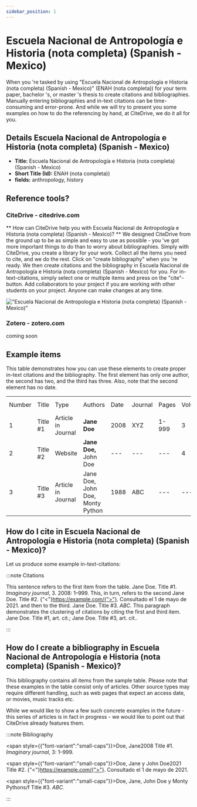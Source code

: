 ```yaml
---
sidebar_position: 1
---
```


# Escuela Nacional de Antropología e Historia (nota completa) (Spanish - Mexico)

When you 're tasked by using "Escuela Nacional de Antropología e Historia (nota completa) (Spanish - Mexico)" (ENAH (nota completa)) for your term paper, bachelor 's, or master 's thesis to create citations and bibliographies.
Manually entering bibliographies and in-text citations can be time-consuming and error-prone. And while we will try to present you some examples on how to do the referencing by hand, at CiteDrive, we do it all for you.

## Details  Escuela Nacional de Antropología e Historia (nota completa) (Spanish - Mexico)
* **Title:** Escuela Nacional de Antropología e Historia (nota completa) (Spanish - Mexico)
* **Short Title (Id):** ENAH (nota completa))
* **fields:** anthropology, history

## Reference tools?
### CiteDrive - citedrive.com
** How can CiteDrive help you with Escuela Nacional de Antropología e Historia (nota completa) (Spanish - Mexico)? **
We designed CiteDrive from the ground up to be as simple and easy to use as possible - you 've got more important things to do than to worry about bibliographies. Simply with CiteDrive, you create a library for your work. Collect all the items you need to cite, and we do the rest. Click on "create bibliography" when you 're ready. We then create citations and the bibliography in Escuela Nacional de Antropología e Historia (nota completa) (Spanish - Mexico) for you. For in-text-citations, simply select one or multiple items and press on the "cite"-button. Add collaborators to your project if you are working with other students on your project. Anyone can make changes at any time.


!["Escuela Nacional de Antropología e Historia (nota completa) (Spanish - Mexico)"](images/escuela-nacional-de-antropologia-e-historia-nota-completa-spanish--mexico.svg "Choose Escuela Nacional de Antropología e Historia (nota completa) (Spanish - Mexico) in the CiteDrive App")

### Zotero - zotero.com

coming soon

## Example items

This table demonstrates how you can use these elements to create proper in-text citations and the bibliography. The first element has only one author, the second has two, and the third has three. Also, note that the second element has no date.


<table>
  <tr>
   <td>Number
   </td>
   <td>Title
   </td>
   <td>Type
   </td>
   <td>Authors
   </td>
   <td>Date
   </td>
   <td>Journal
   </td>
   <td>Pages
   </td>
   <td>Volume
   </td>
   <td>Issue
   </td>
   <td>Access Date
   </td>
  </tr>
  <tr>
   <td>1
   </td>
   <td>Title #1
   </td>
   <td>Article in Journal
   </td>
   <td><strong>Jane Doe</strong>
   </td>
   <td>2008
   </td>
   <td>XYZ
   </td>
   <td>1-999
   </td>
   <td>3
   </td>
   <td>2
   </td>
   <td>--
   </td>
  </tr>
  <tr>
   <td>
2
   </td>
   <td>Title #2
   </td>
   <td>Website
   </td>
   <td><strong>Jane Doe, </strong>John Doe
   </td>
   <td>---
   </td>
   <td>---
   </td>
   <td>---
   </td>
   <td>4
   </td>
   <td>---
   </td>
   <td>2020-05-01
   </td>
  </tr>
  <tr>
   <td>3
   </td>
   <td>Title #3
   </td>
   <td>Article in Journal
   </td>
   <td>Jane Doe, John Doe, Monty Python
   </td>
   <td>1988
   </td>
   <td>ABC
   </td>
   <td>---
   </td>
   <td>---
   </td>
   <td>16
   </td>
   <td>---
   </td>
  </tr>
</table>



## How do I cite in  Escuela Nacional de Antropología e Historia (nota completa) (Spanish - Mexico)?

Let us produce some example in-text-citations:

:::note Citations


This sentence refers to the first item from the table. Jane Doe. Title #1. <i>Imaginary journal</i>, 3. 2008: 1–999. This, in turn, refers to the second Jane Doe. Title #2. {"<"}https://example.com/{">"}. Consultado el 1 de mayo de 2021.
and then to the third.  Jane Doe. Title #3. <i>ABC</i>.
This paragraph demonstrates the clustering of citations by citing the first and third item. Jane Doe. Title #1, art. cit.; Jane Doe. Title #3, art. cit..

:::

## How do I create a bibliography in Escuela Nacional de Antropología e Historia (nota completa) (Spanish - Mexico)?

This bibliography contains all items from the sample table. Please note that these examples in the table consist only of articles. Other source types may require different handling, such as web pages that expect an access date, or movies, music tracks etc.

While we would like to show a few such concrete examples in the future - this series of articles is in fact in progress - we would like to point out that CiteDrive already features them.

:::note Bibliography

<span style={{"font-variant":"small-caps"}}>Doe, Jane</span>2008 Title #1. <i>Imaginary journal</i>, 3: 1–999.

<span style={{"font-variant":"small-caps"}}>Doe, Jane y John  Doe</span>2021 Title #2. {"<"}https://example.com/{">"}. Consultado el 1 de mayo de 2021.

<span style={{"font-variant":"small-caps"}}>Doe, Jane, John Doe y Monty Python</span>s/f Title #3. <i>ABC</i>.



:::


        